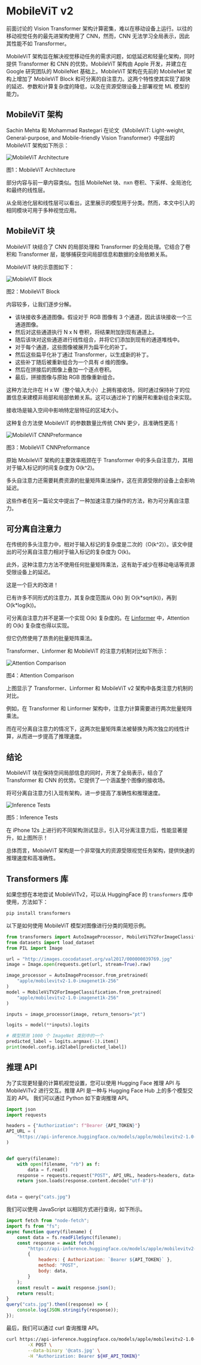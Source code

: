 # MobileViT v2

前面讨论的 Vision Transformer 架构计算密集，难以在移动设备上运行。以往的移动视觉任务的最先进架构使用了 CNN，然而，CNN 无法学习全局表示，因此其性能不如 Transformer。

MobileViT 架构旨在解决视觉移动任务的需求问题，如低延迟和轻量化架构，同时提供 Transformer 和 CNN 的优势。MobileViT 架构由 Apple 开发，并建立在 Google 研究团队的 MobileNet 基础上。MobileViT 架构在先前的 MobileNet 架构上增加了 MobileViT Block 和可分离的自注意力。这两个特性使其实现了超快的延迟、参数和计算复杂度的降低，以及在资源受限设备上部署视觉 ML 模型的能力。

## MobileViT 架构

Sachin Mehta 和 Mohammad Rastegari 在论文《MobileViT: Light-weight, General-purpose, and Mobile-friendly Vision Transformer》中提出的 MobileViT 架构如下所示：
<div class="flex justify-center">
    <img src="https://huggingface.co/datasets/hf-vision/course-assets/resolve/main/MobileViT-Architecture.png" alt="MobileViT Architecture">
<p>图1：MobileViT Architecture</p>
</div>

部分内容与前一章内容类似。包括 MobileNet 块、nxn 卷积、下采样、全局池化和最终的线性层。

从全局池化层和线性层可以看出，这里展示的模型用于分类。然而，本文中引入的相同模块可用于多种视觉应用。

## MobileViT 块

MobileViT 块结合了 CNN 的局部处理和 Transformer 的全局处理。它结合了卷积和 Transformer 层，能够捕获空间局部信息和数据的全局依赖关系。

MobileViT 块的示意图如下：
<div class="flex justify-center">
    <img src="https://huggingface.co/datasets/hf-vision/course-assets/resolve/main/MobileViT-MobileViTBlock.png" alt="MobileViT Block">
<p>图2：MobileViT Block</p>
</div>

内容较多，让我们逐步分解。

- 该块接收多通道图像。假设对于 RGB 图像有 3 个通道，因此该块接收一个三通道图像。
- 然后对这些通道执行 N x N 卷积，将结果附加到现有通道上。
- 随后该块对这些通道进行线性组合，并将它们添加到现有的通道堆栈中。
- 对于每个通道，这些图像被展开为扁平化的补丁。
- 然后这些扁平化补丁通过 Transformer，以生成新的补丁。
- 这些补丁随后被重新组合为一个具有 d 维的图像。
- 然后在拼接后的图像上叠加一个逐点卷积。
- 最后，拼接图像与原始 RGB 图像重新组合。

这种方法允许在 H x W（整个输入大小）上拥有接收场，同时通过保持补丁的位置信息来建模非局部和局部依赖关系。这可以通过补丁的展开和重新组合来实现。

<Tip>
接收场是输入空间中影响特定层特征的区域大小。
</Tip>

这种复合方法使 MobileViT 的参数数量比传统 CNN 更少，且准确性更高！
<div class="flex justify-center">
    <img src="https://huggingface.co/datasets/hf-vision/course-assets/resolve/main/MobileViT-CNNPreformance.png" alt="MobileViT CNNPreformance">
<p>图3：MobileViT CNNPreformance</p>
</div>

原始 MobileViT 架构的主要效率瓶颈在于 Transformer 中的多头自注意力，其相对于输入标记的时间复杂度为 O(k^2)。

多头自注意力还需要耗费资源的批量矩阵乘法操作，这在资源受限的设备上会影响延迟。

这些作者在另一篇论文中提出了一种加速注意力操作的方法，称为可分离自注意力。

## 可分离自注意力

在传统的多头注意力中，相对于输入标记的复杂度是二次的（O(k^2)）。该文中提出的可分离自注意力相对于输入标记的复杂度为 O(k)。

此外，这种注意力方法不使用任何批量矩阵乘法，这有助于减少在移动电话等资源受限设备上的延迟。

这是一个巨大的改进！

<Tip>
已有许多不同形式的注意力，其复杂度范围从 O(k) 到 O(k*sqrt(k))，再到 O(k*log(k))。

可分离自注意力并不是第一个实现 O(k) 复杂度的。在 [Linformer](https://arxiv.org/abs/2006.04768) 中，Attention 的 O(k) 复杂度也得以实现。

但它仍然使用了昂贵的批量矩阵乘法。
</Tip>

Transformer、Linformer 和 MobileViT 的注意力机制对比如下所示：
<div class="flex justify-center">
    <img src="https://huggingface.co/datasets/hf-vision/course-assets/resolve/main/MobileViT-Attention.png" alt="Attention Comparison">
<p>图4：Attention Comparison</p>
</div>

上图显示了 Transformer、Linformer 和 MobileViT v2 架构中各类注意力机制的对比。

例如，在 Transformer 和 Linformer 架构中，注意力计算需要进行两次批量矩阵乘法。

而在可分离自注意力的情况下，这两次批量矩阵乘法被替换为两次独立的线性计算，从而进一步提高了推理速度。

## 结论

MobileViT 块在保持空间局部信息的同时，开发了全局表示，结合了 Transformer 和 CNN 的优势。它提供了一个涵盖整个图像的接收场。

将可分离自注意力引入现有架构，进一步提高了准确性和推理速度。
<div class="flex justify-center">
    <img src="https://huggingface.co/datasets/hf-vision/course-assets/resolve/main/MobileViT-Inference.png" alt="Inference Tests">
<p>图5：Inference Tests</p>
</div>

在 iPhone 12s 上进行的不同架构测试显示，引入可分离注意力后，性能显著提升，如上图所示！

总体而言，MobileViT 架构是一个非常强大的资源受限视觉任务架构，提供快速的推理速度和高准确性。

## Transformers 库

如果您想在本地尝试 MobileViTv2，可以从 HuggingFace 的 `transformers` 库中使用，方法如下：

```bash
pip install transformers
```
以下是如何使用 MobileViT 模型对图像进行分类的简短示例。

```python
from transformers import AutoImageProcessor, MobileViTV2ForImageClassification
from datasets import load_dataset
from PIL import Image

url = "http://images.cocodataset.org/val2017/000000039769.jpg"
image = Image.open(requests.get(url, stream=True).raw)

image_processor = AutoImageProcessor.from_pretrained(
    "apple/mobilevitv2-1.0-imagenet1k-256"
)
model = MobileViTV2ForImageClassification.from_pretrained(
    "apple/mobilevitv2-1.0-imagenet1k-256"
)

inputs = image_processor(image, return_tensors="pt")

logits = model(**inputs).logits

# 模型预测 1000 个 ImageNet 类别中的一个
predicted_label = logits.argmax(-1).item()
print(model.config.id2label[predicted_label])
```

## 推理 API

为了实现更轻量的计算机视觉设置，您可以使用 Hugging Face 推理 API 与 MobileViTv2 进行交互。推理 API 是一种与 Hugging Face Hub 上的多个模型交互的 API。
我们可以通过 Python 如下查询推理 API。

```py
import json
import requests

headers = {"Authorization": f"Bearer {API_TOKEN}"}
API_URL = (
    "https://api-inference.huggingface.co/models/apple/mobilevitv2-1.0-imagenet1k-256"
)


def query(filename):
    with open(filename, "rb") as f:
        data = f.read()
    response = requests.request("POST", API_URL, headers=headers, data=data)
    return json.loads(response.content.decode("utf-8"))


data = query("cats.jpg")
```
我们可以使用 JavaScript 以相同方式进行查询，如下所示。
```js
import fetch from "node-fetch";
import fs from "fs";
async function query(filename) {
    const data = fs.readFileSync(filename);
    const response = await fetch(
        "https://api-inference.huggingface.co/models/apple/mobilevitv2-1.0-imagenet1k-256",
        {
            headers: { Authorization: `Bearer ${API_TOKEN}` },
            method: "POST",
            body: data,
        }
    );
    const result = await response.json();
    return result;
}
query("cats.jpg").then((response) => {
    console.log(JSON.stringify(response));
});
```
最后，我们可以通过 curl 查询推理 API。
```bash
curl https://api-inference.huggingface.co/models/apple/mobilevitv2-1.0-imagenet1k-256 \
        -X POST \
        --data-binary '@cats.jpg' \
        -H "Authorization: Bearer ${HF_API_TOKEN}"
```